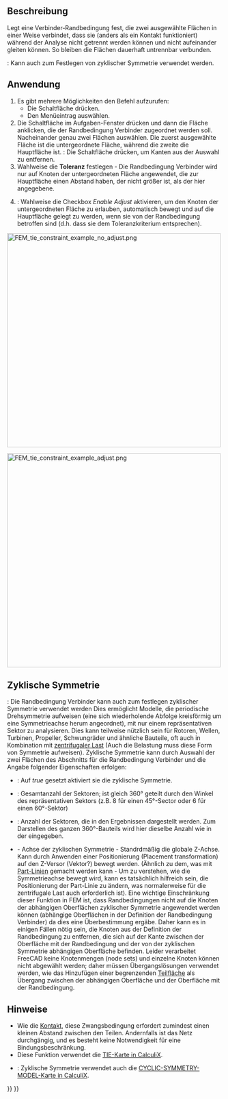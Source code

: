 <languages/>

{{Docnav/de
|[[FEM_ConstraintContact/de|RandbedingungKontakt]]
|[[FEM_ConstraintSpring/de|RandbedingungFeder]]
|[[FEM_Workbench/de|FEM]]
|IconL=FEM_ConstraintContact.svg
|IconR=FEM_ConstraintSpring.svg
|IconC=Workbench_FEM.svg
}}

{{GuiCommandContainer|
{{GuiCommand/de
|Name=FEM ConstraintTie
|Name/de=FEM RandbedingungVerbinder
|MenuLocation=Modell → Mechanische Randbedingungen und Belastungen → Randbedingung Verbinder
|Workbenches=[[FEM_Workbench/de|FEM]]
|Version=0.19
|SeeAlso=[[FEM_ConstraintPressure/de|FEM RandbedingungDruck]]
}}
{{GuiCommandFemInfo/de
|Solvers=CalculiX
}}
}}

<span id="Description"></span>
==Beschreibung==

Legt eine Verbinder-Randbedingung fest, die zwei ausgewählte Flächen in einer Weise verbindet, dass sie (anders als ein Kontakt funktioniert) während der Analyse nicht getrennt werden können und nicht aufeinander gleiten können. So bleiben die Flächen dauerhaft untrennbar verbunden.

{{Version/de|1.0}}: Kann auch zum Festlegen von zyklischer Symmetrie verwendet werden.

<span id="Usage"></span>
==Anwendung==

# Es gibt mehrere Möglichkeiten den Befehl aufzurufen:
#* Die Schaltfläche {{Button|[[Image:FEM ConstraintTie.svg|16px]] [[FEM_ConstraintTie/de|Randbedingung Verbinder]]}} drücken.
#* Den Menüeintrag {{MenuCommand|Modell → Mechanische Randbedingungen und Belastungen → [[Image:FEM ConstraintTie.svg|16px]] Randbedingung Verbinder}}  auswählen.
# Die Schaltfläche {{Button|Hinzufügen}} im Aufgaben-Fenster drücken und dann die Fläche anklicken, die der Randbedingung Verbinder zugeordnet werden soll. Nacheinander genau zwei Flächen auswählen. Die zuerst ausgewählte Fläche ist die untergeordnete Fläche, während die zweite die Hauptfläche ist. {{Version/de|1.1}}: Die Schaltfläche {{Button|Entfernen}} drücken, um Kanten aus der Auswahl zu entfernen.
# Wahlweise die '''Toleranz''' festlegen - Die Randbedingung Verbinder wird nur auf Knoten der untergeordneten Fläche angewendet, die zur Hauptfläche einen Abstand haben, der nicht größer ist, als der hier angegebene.
# {{Version/de|1.0}}: Wahlweise die Checkbox ''Enable Adjust'' aktivieren, um den Knoten der untergeordneten Fläche zu erlauben, automatisch bewegt und auf die Hauptfläche gelegt zu werden, wenn sie von der Randbedingung betroffen sind (d.h. dass sie dem Toleranzkriterium entsprechen).

[[Image:FEM_tie_constraint_example_no_adjust.png|500px]]
{{Caption|Zwei Hälften eines Trägers, die mit einem Zugband verbunden sind, wobei der Spalt durch eine nicht vorgegebene Toleranz ausgeglichen wird.}}

[[Image:FEM_tie_constraint_example_adjust.png|500px]]
{{Caption|Das gleiche Beispiel von oben mit  Anpassung aktiviert - Knoten werden bewegt um die Lücke zu schließen.}}

<span id="Cyclic_symmetry"></span>
==Zyklische Symmetrie==

{{Version/de|1.0}}: Die Randbedingung Verbinder kann auch zum festlegen zyklischer Symmetrie verwendet werden Dies ermöglicht Modelle, die periodische Drehsymmetrie aufweisen (eine sich wiederholende Abfolge kreisförmig um eine Symmetrieachse herum angeordnet), mit nur einem repräsentativen Sektor zu analysieren. Dies kann teilweise nützlich sein für Rotoren, Wellen, Turbinen, Propeller, Schwungräder und ähnliche Bauteile, oft auch in Kombination mit [[FEM_ConstraintCentrif/de|zentrifugaler Last]] (Auch die Belastung muss diese Form von Symmetrie aufweisen).
Zyklische Symmetrie kann durch Auswahl der zwei Flächen des Abschnitts für die Randbedingung Verbinder und die Angabe folgender Eigenschaften erfolgen:
* {{PropertyData/de|Cyclic Symmetry}}: Auf ''true'' gesetzt aktiviert sie die zyklische Symmetrie.
* {{PropertyData/de|Sectors}}: Gesamtanzahl der Sektoren; ist gleich 360° geteilt durch den Winkel des repräsentativen Sektors (z.B. 8 für einen 45°-Sector oder 6 für einen 60°-Sektor)
* {{PropertyData/de|Connected Sectors}}: Anzahl der Sektoren, die in den Ergebnissen dargestellt werden. Zum Darstellen des ganzen 360°-Bauteils wird hier dieselbe Anzahl wie in der {{PropertyData/de|Sectors}} eingegeben.
* {{PropertyData/de|Symmetry Axis}} - Achse der zyklischen Symmetrie - Standrdmäßig die globale Z-Achse. Kann durch Anwenden einer Positionierung (Placement transformation) auf den Z-Versor (Vektor?) bewegt werden. (Ähnlich zu dem, was mit [[Part_Line/de|Part-Linien]] gemacht werden kann - Um zu verstehen, wie die Symmetrieachse bewegt wird, kann es tatsächlich hilfreich sein, die Positionierung der Part-Linie zu ändern, was normalerweise für die zentrifugale Last auch erforderlich ist). Eine wichtige Einschränkung dieser Funktion in FEM ist, dass Randbedingungen nicht auf die Knoten der abhängigen Oberflächen zyklischer Symmetrie angewendet werden können (abhängige Oberflächen in der Definition der Randbedingung Verbinder) da dies eine Überbestimmung ergäbe. Daher kann es in einigen Fällen nötig sein, die Knoten aus der Definition der Randbedingung zu entfernen, die sich auf der Kante zwischen der Oberfläche mit der Randbedingung und der von der zyklischen Symmetrie abhängigen Oberfläche befinden. Leider verarbeitet FreeCAD keine Knotenmengen (node sets) und einzelne Knoten können nicht abgewählt werden; daher müssen Übergangslösungen verwendet werden, wie das Hinzufügen einer begrenzenden [[FEM_Geometry_Preparation_and_Meshing/de#Geometrie_partitionieren|Teilfläche]] als Übergang zwischen der abhängigen Oberfläche und der Oberfläche mit der Randbedingung.

<span id="Notes"></span>
==Hinweise== 

* Wie die [[FEM_ConstraintContact/de|Kontakt]], diese Zwangsbedingung erfordert zumindest einen kleinen Abstand zwischen den Teilen. Andernfalls ist das Netz durchgängig, und es besteht keine Notwendigkeit für eine Bindungsbeschränkung.
* Diese Funktion verwendet die [https://web.mit.edu/calculix_v2.7/CalculiX/ccx_2.7/doc/ccx/node251.html TIE-Karte in CalculiX].
* {{Version/de|1.0}}: Zyklische Symmetrie verwendet auch die [https://web.mit.edu/calculix_v2.7/CalculiX/ccx_2.7/doc/ccx/node183.html CYCLIC-SYMMETRY-MODEL-Karte in CalculiX].


{{Docnav/de
|[[FEM_ConstraintContact/de|RandbedingungKontakt]]
|[[FEM_ConstraintSpring/de|RandbedingungFeder]]
|[[FEM_Workbench/de|FEM]]
|IconL=FEM_ConstraintContact.svg
|IconR=FEM_ConstraintSpring.svg
|IconC=Workbench_FEM.svg
}}

{{FEM_Tools_navi{{#translation:}}}}
{{Userdocnavi{{#translation:}}}}